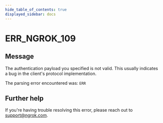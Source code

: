 ```yaml
---
hide_table_of_contents: true
displayed_sidebar: docs
---
```



# ERR_NGROK_109

## Message

The authentication payload you specified is not valid.
This usually indicates a bug in the client's protocol implementation.

The parsing error encountered was:
`ERR`

<ErrorDetails error="err_ngrok_109" />

## Further help

If you're having trouble resolving this error, please reach out to [support@ngrok.com](mailto:support@ngrok.com?subject=Help%20with%20ERR_NGROK_109).

